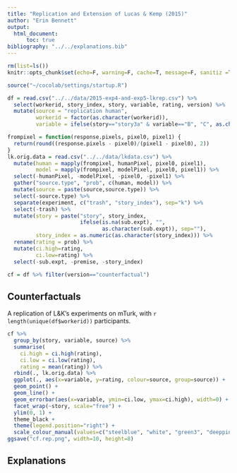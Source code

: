 ```yaml
---
title: "Replication and Extension of Lucas & Kemp (2015)"
author: "Erin Bennett"
output: 
  html_document:
      toc: true
bibliography: "../../explanations.bib"
---
```


```r
rm(list=ls())
knitr::opts_chunk$set(echo=F, warning=F, cache=T, message=F, sanitiz =T, fig.width = 5, fig.height = 3)
```

```r
source("~/cocolab/settings/startup.R")
```

```r
df = read.csv("../../data/2015-exp4-and-exp5-lkrep.csv") %>%
  select(workerid, story_index, story, variable, rating, version) %>%
  mutate(source = "replication human",
         workerid = factor(as.character(workerid)),
         variable = ifelse(story=="story3a" & variable=="B", "C", as.character(variable)))

frompixel = function(response.pixels, pixel0, pixel1) {
  return(round((response.pixels - pixel0)/(pixel1 - pixel0), 2))
}
lk.orig.data = read.csv("../../data/lkdata.csv") %>%
  mutate(human = mapply(frompixel, humanPixel, pixel0, pixel1),
         model = mapply(frompixel, modelPixel, pixel0, pixel1)) %>%
  select(-humanPixel, -modelPixel, -pixel0, -pixel1) %>%
  gather("source.type", "prob", c(human, model)) %>%
  mutate(source = paste(source,source.type)) %>%
  select(-source.type) %>%
  separate(experiment, c("trash", "story_index"), sep="k") %>%
  select(-trash) %>%
  mutate(story = paste("story", story_index,
                       ifelse(is.na(sub.expt), "",
                              as.character(sub.expt)), sep=""),
         story_index = as.numeric(as.character(story_index))) %>%
  rename(rating = prob) %>%
  mutate(ci.high=rating,
         ci.low=rating) %>%
  select(-sub.expt, -premise, -story_index)
```

```r
cf = df %>% filter(version=="counterfactual")
```

## Counterfactuals

A replication of L&K's experiments on mTurk, with `r length(unique(df$workerid))` participants.

```r
cf %>%
  group_by(story, variable, source) %>%
  summarise(
    ci.high = ci.high(rating),
    ci.low = ci.low(rating),
    rating = mean(rating)) %>%
  rbind(., lk.orig.data) %>%
  ggplot(., aes(x=variable, y=rating, colour=source, group=source)) +
  geom_point() +
  geom_line() +
  geom_errorbar(aes(x=variable, ymin=ci.low, ymax=ci.high), width=0) +
  facet_wrap(~story, scale="free") +
  ylim(0, 1) +
  theme_black +
  theme(legend.position="right") +
  scale_colour_manual(values=c("steelblue", "white", "green3", "deeppink"))
ggsave("cf.rep.png", width=10, height=8)
```

## Explanations
